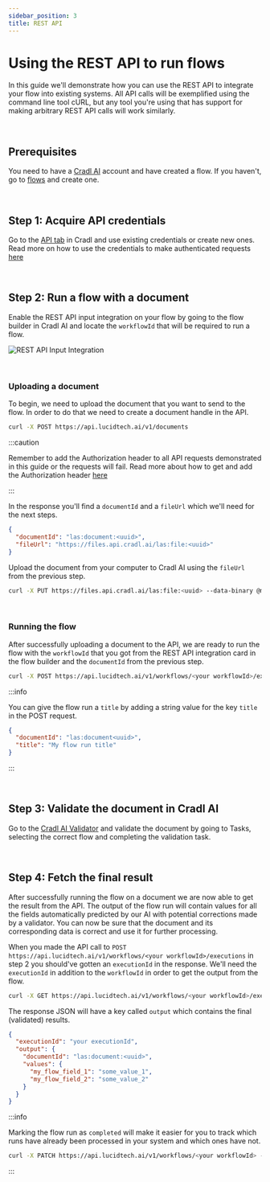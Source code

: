 ```yaml
---
sidebar_position: 3
title: REST API
---
```



# Using the REST API to run flows

In this guide we'll demonstrate how you can use the REST API to integrate your flow into existing systems. All API 
calls will be exemplified using the command line tool cURL, but any tool you're using that has support for making 
arbitrary REST API calls will work similarly.

<br/>

## Prerequisites

You need to have a [Cradl AI](https://app.cradl.ai/) account and have created a flow. If you haven't, go to 
[flows](https://app.cradl.ai/flows) and create one.

<br/>

## Step 1: Acquire API credentials

Go to the [API tab](https://app.cradl.ai/appclients) in Cradl and use existing credentials or create new ones. Read 
more on how to use the credentials to make authenticated requests [here](../reference/authentication.md)

<br/>

## Step 2: Run a flow with a document

Enable the REST API input integration on your flow by going to the flow builder in Cradl AI and locate the `workflowId` 
that will be required to run a flow.

![REST API Input Integration](/img/integrations/rest-api/rest-api-input.png)

<br/>

### Uploading a document

To begin, we need to upload the document that you want to send to the flow. In order to do that we need to create a 
document handle in the API.

```bash
curl -X POST https://api.lucidtech.ai/v1/documents 
```

:::caution

Remember to add the Authorization header to all API requests demonstrated in this guide or the requests will fail. Read
more about how to get and add the Authorization header 
[here](../reference/authentication.md#getting-an-access-token-manually)

:::

In the response you'll find a `documentId` and a `fileUrl` which we'll need for the next steps.

```json
{
  "documentId": "las:document:<uuid>",
  "fileUrl": "https://files.api.cradl.ai/las:file:<uuid>"
}
```

Upload the document from your computer to Cradl AI using the `fileUrl` from the previous step.

```bash
curl -X PUT https://files.api.cradl.ai/las:file:<uuid> --data-binary @my-document-file.pdf
```

<br/>

### Running the flow

After successfully uploading a document to the API, we are ready to run the flow with the `workflowId` that you got 
from the REST API integration card in the flow builder and the `documentId` from the previous step.

```bash
curl -X POST https://api.lucidtech.ai/v1/workflows/<your workflowId>/executions --json '{"documentId": "las:document:<uuid>"}'
```

:::info

You can give the flow run a `title` by adding a string value for the key `title` in the
POST request. 

```json
{
  "documentId": "las:document<uuid>",
  "title": "My flow run title"
}
```

:::

<br/>

## Step 3: Validate the document in Cradl AI

Go to the [Cradl AI Validator](https://app.cradl.ai/supervise) and validate the document by going to Tasks, 
selecting the correct flow and completing the validation task.

<br/>

## Step 4: Fetch the final result

After successfully running the flow on a document we are now able to get the result from the API. The output of the 
flow run will contain values for all the fields automatically predicted by our AI with potential corrections made by a 
validator. You can now be sure that the document and its corresponding data is correct and use it for further 
processing.

When you made the API call to `POST https://api.lucidtech.ai/v1/workflows/<your workflowId>/executions` in step 2 you 
should've gotten an `executionId` in the response. We'll need the `executionId` in addition to the `workflowId` in 
order to get the output from the flow.

```bash
curl -X GET https://api.lucidtech.ai/v1/workflows/<your workflowId>/executions/<your executionId>
```

The response JSON will have a key called `output` which contains the final (validated) results.

```json
{
  "executionId": "your executionId",
  "output": {
    "documentId": "las:document:<uuid>",
    "values": {
      "my_flow_field_1": "some_value_1",
      "my_flow_field_2": "some_value_2"
    }
  }
}
```

:::info

Marking the flow run as `completed` will make it easier for you to track which runs have already been processed in 
your system and which ones have not.

```bash
curl -X PATCH https://api.lucidtech.ai/v1/workflows/<your workflowId> --json '{"status": "completed"}'
```

:::